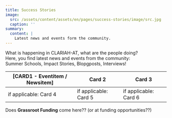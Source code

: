 ```yaml
---
title: Success Stories
image:
  src: /assets/content/assets/en/pages/success-stories/image/src.jpg
  caption: ''
summary:
  content: |
    Latest news and events form the community.
---
```

What is happening in CLARIAH-AT, what are the people doing?\
Here, you find latest news and events from the community: \
Summer Schools, Impact Stories, Blopgposts, Interviews!

| \[CARD1 - Eventitem / Newsitem] | Card 2                | Card 3                |
| ------------------------------- | --------------------- | --------------------- |
| if applicable: Card 4           | if applicable: Card 5 | if applicable: Card 6 |

Does **Grassroot Funding** come here?? (or at funding opportunities??)
